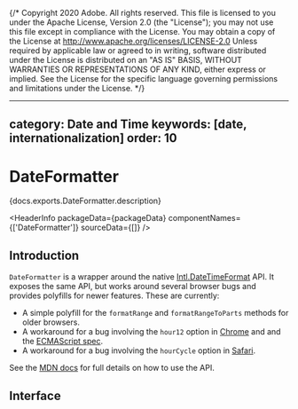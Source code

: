 {/* Copyright 2020 Adobe. All rights reserved.
This file is licensed to you under the Apache License, Version 2.0 (the "License");
you may not use this file except in compliance with the License. You may obtain a copy
of the License at http://www.apache.org/licenses/LICENSE-2.0
Unless required by applicable law or agreed to in writing, software distributed under
the License is distributed on an "AS IS" BASIS, WITHOUT WARRANTIES OR REPRESENTATIONS
OF ANY KIND, either express or implied. See the License for the specific language
governing permissions and limitations under the License. */}



---
category: Date and Time
keywords: [date, internationalization]
order: 10
---

# DateFormatter

<PageDescription>{docs.exports.DateFormatter.description}</PageDescription>

<HeaderInfo
  packageData={packageData}
  componentNames={['DateFormatter']}
  sourceData={[]} />

## Introduction

`DateFormatter` is a wrapper around the native [Intl.DateTimeFormat](https://developer.mozilla.org/en-US/docs/Web/JavaScript/Reference/Global_Objects/Intl/DateTimeFormat) API. It exposes the same API, but works around several browser bugs and provides polyfills for newer features. These are currently:

* A simple polyfill for the `formatRange` and `formatRangeToParts` methods for older browsers.
* A workaround for a bug involving the `hour12` option in [Chrome](https://bugs.chromium.org/p/chromium/issues/detail?id=1045791) and and the [ECMAScript spec](https://github.com/tc39/ecma402/issues/402).
* A workaround for a bug involving the `hourCycle` option in [Safari](https://bugs.webkit.org/show_bug.cgi?id=229313).

See the [MDN docs](https://developer.mozilla.org/en-US/docs/Web/JavaScript/Reference/Global_Objects/Intl/DateTimeFormat) for full details on how to use the API.

## Interface

<ClassAPI links={docs.links} class={docs.exports.DateFormatter} />
